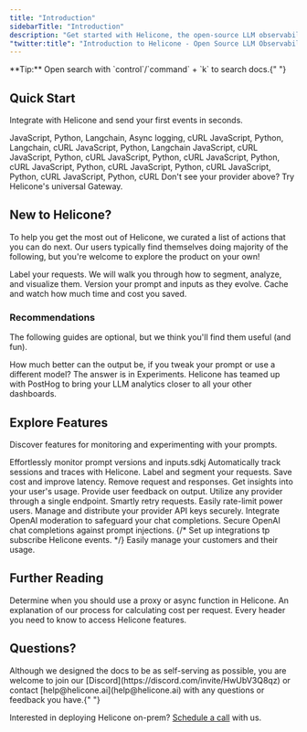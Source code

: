 ```yaml
---
title: "Introduction"
sidebarTitle: "Introduction"
description: "Get started with Helicone, the open-source LLM observability platform for developers to monitor, debug, and optimize their applications."
"twitter:title": "Introduction to Helicone - Open Source LLM Observability"
---
```


<Note>
  **Tip:** Open search with `control`/`command` + `k` to search docs.{" "}
</Note>

## Quick Start

Integrate with Helicone and send your first events in seconds.

<CardGroup cols={3}>
  <Card title="OpenAI" href="/integrations/openai/javascript">
    JavaScript, Python, Langchain, Async logging, cURL
  </Card>
  <Card title="Azure" href="/integrations/azure/javascript">
    JavaScript, Python, Langchain, cURL
  </Card>
  <Card title="Anthropic" href="/integrations/anthropic/javascript">
    JavaScript, Python, Langchain
  </Card>
  <Card title="Gemini" href="/integrations/gemini/api/javascript">
    JavaScript, cURL
  </Card>
  <Card title="Anyscale" href="/getting-started/integration-method/anyscale">
    JavaScript, Python, cURL
  </Card>
  <Card title="Together AI" href="/getting-started/integration-method/together">
    JavaScript, Python, cURL
  </Card>
  <Card
    title="Hyperbolic"
    href="/getting-started/integration-method/hyperbolic"
  >
    JavaScript, Python, cURL
  </Card>
  <Card title="Groq" href="/integrations/groq/javascript">
    JavaScript, Python, cURL
  </Card>
  <Card title="Deepinfra" href="/getting-started/integration-method/deepinfra">
    JavaScript, Python, cURL
  </Card>
  <Card
    title="OpenRouter"
    href="/getting-started/integration-method/openrouter"
  >
    JavaScript, Python, cURL
  </Card>
  <Card title="LiteLLM" href="/getting-started/integration-method/litellm">
    JavaScript, Python, cURL
  </Card>
  <Card
    title="Gateway"
    href="/getting-started/integration-method/gateway"
    icon="flag"
  >
    Don't see your provider above? Try Helicone's universal Gateway.
  </Card>
</CardGroup>

## New to Helicone?

To help you get the most out of Helicone, we curated a list of actions that you can do next. Our users typically find themselves doing majority of the following, but you're welcome to explore the product on your own!

<CardGroup cols={1}>
  <Card
    title="Add a custom property"
    href="/features/advanced-usage/custom-properties"
    icon="square-1"
  >
    Label your requests. We will walk you through how to segment, analyze, and
    visualize them.
  </Card>
  <Card
    title="Create your first prompt"
    href="/features/prompts"
    icon="square-2"
  >
    Version your prompt and inputs as they evolve.
  </Card>
  <Card
    title="Cache responses"
    href="/features/advanced-usage/caching"
    icon="square-3"
  >
    Cache and watch how much time and cost you saved.
  </Card>
</CardGroup>

### Recommendations

The following guides are optional, but we think you'll find them useful (and fun).

<CardGroup cols={2}>
  <Card
    title="Run an experiment"
    href="/use-cases/experiments"
    icon="star-christmas"
  >
    How much better can the output be, if you tweak your prompt or use a
    different model? The answer is in Experiments.
  </Card>
  <Card
    title="Bring it to PostHog"
    href="/getting-started/integration-method/posthog"
    icon="star-christmas"
  >
    Helicone has teamed up with PostHog to bring your LLM analytics closer to
    all your other dashboards.
  </Card>
</CardGroup>

## Explore Features

Discover features for monitoring and experimenting with your prompts.

<CardGroup cols={3}>
  <Card
    title="Prompts (Beta)"
    href="/features/prompts"
    icon="square-terminal"
  >
    Effortlessly monitor prompt versions and inputs.sdkj
  </Card>
  <Card
    title="Sessions"
    href="/features/sessions"
    icon="rectangle-history"
  >
    Automatically track sessions and traces with Helicone.
  </Card>
  <Card
    title="Custom Properties"
    href="/features/advanced-usage/custom-properties"
    icon="tag"
  >
    Label and segment your requests.
  </Card>
  <Card
    title="Caching"
    href="/features/advanced-usage/caching"
    icon="database"
  >
    Save cost and improve latency.
  </Card>
  <Card
    title="Omit Logs"
    href="/features/advanced-usage/omit-logs"
    icon="square-minus"
  >
    Remove request and responses.
  </Card>
  <Card
    title="User Metrics"
    href="/features/advanced-usage/user-metrics"
    icon="chart-user"
  >
    Get insights into your user's usage.
  </Card>
  <Card
    title="Feedback"
    href="/features/advanced-usage/feedback"
    icon="thumbs-up"
  >
    Provide user feedback on output.
  </Card>
  <Card
    title="Gateway Fallback (Beta)"
    href="/getting-started/integration-method/gateway-fallbacks"
    icon="diagram-next"
  >
    Utilize any provider through a single endpoint.
  </Card>
  <Card
    title="Retries"
    href="/features/advanced-usage/retries"
    icon="repeat"
  >
    Smartly retry requests.
  </Card>
  <Card
    title="Rate Limiting"
    href="/features/advanced-usage/custom-rate-limits"
    icon="user-minus"
  >
    Easily rate-limit power users.
  </Card>
  <Card
    title="Key Vault"
    href="/features/advanced-usage/vault"
    icon="key"
  >
    Manage and distribute your provider API keys securely.
  </Card>
  <Card
    title="Moderation Integration"
    href="/features/advanced-usage/moderations"
    icon="eye"
  >
    Integrate OpenAI moderation to safeguard your chat completions.
  </Card>
  <Card
    title="LLM Security"
    href="/features/advanced-usage/llm-security"
    icon="shield-check"
  >
    Secure OpenAI chat completions against prompt injections.
  </Card>
  {/* <Card
    title="Webhooks"
    href="/features/Webhooks"
    icon="webhook"
  >
    Set up integrations tp subscribe Helicone events.
  </Card> */}
  <Card
    title="Customer Portal"
    href="/features/customer-portal"
    icon="chart-tree-map"
  >
    Easily manage your customers and their usage.
  </Card>

</CardGroup>

## Further Reading

<CardGroup cols={3}>
  <Card title="Proxy or Async?" href="/getting-started/proxy-vs-async">
    Determine when you should use a proxy or async function in Helicone.
  </Card>
  <Card title="How We Calculate Costs" href="/faq/how-we-calculate-cost">
    An explanation of our process for calculating cost per request.
  </Card>
  <Card
    title="Understanding Helicone Headers"
    href="/helicone-headers/header-directory"
  >
    Every header you need to know to access Helicone features.
  </Card>
</CardGroup>

## Questions?

<Check>
  Although we designed the docs to be as self-serving as possible, you are
  welcome to join our [Discord](https://discord.com/invite/HwUbV3Q8qz) or
  contact [help@helicone.ai](help@helicone.ai) with any questions or feedback
  you have.{" "}
</Check>

Interested in deploying Helicone on-prem? [Schedule a call](https://www.helicone.ai/contact) with us.
